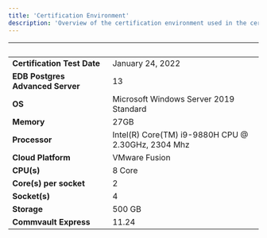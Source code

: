 ```yaml
---
title: 'Certification Environment'
description: 'Overview of the certification environment used in the certification of Commvault Express'
---
```


|  &nbsp;    | &nbsp; |
| ----------- | ----------- |
| **Certification Test Date**      | January 24, 2022       |
| **EDB Postgres Advanced Server**      | 13       |
| **OS**      |  Microsoft Windows Server 2019 Standard      |
| **Memory**      |  27GB      |
| **Processor**   |  Intel(R) Core(TM) i9-9880H CPU @ 2.30GHz, 2304 Mhz       |
| **Cloud Platform**      | VMware Fusion     |
| **CPU(s)**   |  8 Core     |
| **Core(s) per socket**  |  2     |
| **Socket(s)**  |  4     |
| **Storage**  |  500 GB     |
| **Commvault Express**  |  11.24     |
